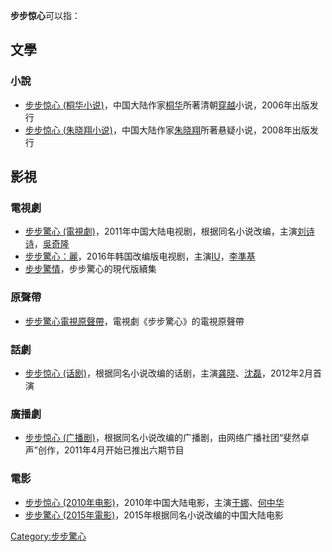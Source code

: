 '''步步惊心'''可以指：
==文學==
===小說===
* [[步步惊心_(桐华小说)|步步惊心 (桐华小说)]]，中国大陆作家[[桐华|桐华]]所著清朝[[穿越|穿越]]小说，2006年出版发行
* [[步步惊心_(朱晓翔小说)|步步惊心 (朱晓翔小说)]]，中国大陆作家[[朱晓翔|朱晓翔]]所著悬疑小说，2008年出版发行
==影視==
===電視劇===
* [[步步驚心_(電視劇)|步步驚心 (電視劇)]]，2011年中国大陆电视剧，根据同名小说改编，主演[[刘诗诗|刘诗诗]]，[[吳奇隆|吳奇隆]]
* [[步步驚心：麗|步步驚心：麗]]，2016年韩国改编版电视剧，主演[[IU_(歌手)|IU]]，[[李準基|李準基]]
* [[步步驚情|步步驚情]]，步步驚心的現代版續集

===原聲帶===
* [[步步驚心電視原聲帶|步步驚心電視原聲帶]]，電視劇《步步驚心》的電視原聲帶
===話劇===
* [[步步惊心_(话剧)|步步惊心 (话剧)]]，根据同名小说改编的话剧，主演[[龚晓|龚晓]]、[[沈磊|沈磊]]，2012年2月首演
===廣播劇===
* [[步步惊心_(广播剧)|步步惊心 (广播剧)]]，根据同名小说改编的广播剧，由网络广播社团“斐然卓声”创作，2011年4月开始已推出六期节目
===電影===
* [[步步惊心_(2010年电影)|步步惊心 (2010年电影)]]，2010年中国大陆电影，主演[[于娜|于娜]]、[[何中华|何中华]]
* [[步步驚心_(2015年電影)|步步驚心 (2015年電影)]]，2015年根据同名小说改编的中国大陆电影

{{disambig|Cat=四字作品消歧义|B步}}

[[Category:步步驚心|Category:步步驚心]]